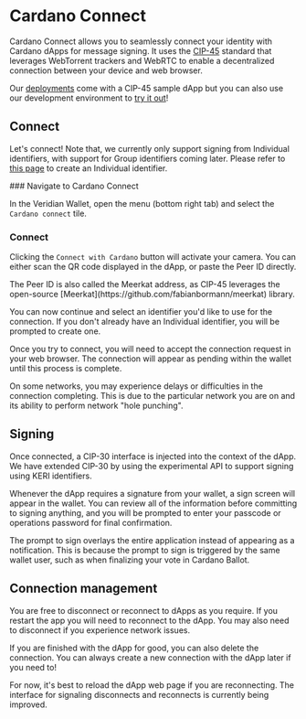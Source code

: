 
# Cardano Connect

Cardano Connect allows you to seamlessly connect your identity with Cardano dApps for message signing.
It uses the [CIP-45](https://github.com/cardano-foundation/CIPs/tree/master/CIP-0045) standard that leverages WebTorrent trackers and WebRTC to enable a decentralized connection between your device and web browser.

Our [deployments](../infra) come with a CIP-45 sample dApp but you can also use our development environment to [try it out](https://cip45.dev.idw-sandboxes.cf-deployments.org/)!

## Connect

Let's connect!
Note that, we currently only support signing from Individual identifiers, with support for Group identifiers coming later.
Please refer to [this page](./individualid#creation) to create an Individual identifier.

<Steps>
### Navigate to Cardano Connect

In the Veridian Wallet, open the menu (bottom right tab) and select the `Cardano connect` tile.

### Connect

Clicking the `Connect with Cardano` button will activate your camera.
You can either scan the QR code displayed in the dApp, or paste the Peer ID directly.

<Callout type="info">
	The Peer ID is also called the Meerkat address, as CIP-45 leverages the open-source [Meerkat](https://github.com/fabianbormann/meerkat) library.
</Callout>

You can now continue and select an identifier you'd like to use for the connection.
If you don't already have an Individual identifier, you will be prompted to create one.

Once you try to connect, you will need to accept the connection request in your web browser.
The connection will appear as pending within the wallet until this process is complete.

<Callout type="warning">
	On some networks, you may experience delays or difficulties in the connection completing.
	This is due to the particular network you are on and its ability to perform network "hole punching".
</Callout>
</Steps>

## Signing
Once connected, a CIP-30 interface is injected into the context of the dApp.
We have extended CIP-30 by using the experimental API to support signing using KERI identifiers.

Whenever the dApp requires a signature from your wallet, a sign screen will appear in the wallet.
You can review all of the information before committing to signing anything, and you will be prompted to enter your passcode or operations password for final confirmation.

<Callout type="info">
	The prompt to sign overlays the entire application instead of appearing as a notification.
	This is because the prompt to sign is triggered by the same wallet user, such as when finalizing your vote in Cardano Ballot.
</Callout>

## Connection management

You are free to disconnect or reconnect to dApps as you require.
If you restart the app you will need to reconnect to the dApp.
You may also need to disconnect if you experience network issues.

If you are finished with the dApp for good, you can also delete the connection.
You can always create a new connection with the dApp later if you need to!

<Callout type="warning">
	For now, it's best to reload the dApp web page if you are reconnecting.
	The interface for signaling disconnects and reconnects is currently being improved.
</Callout>
